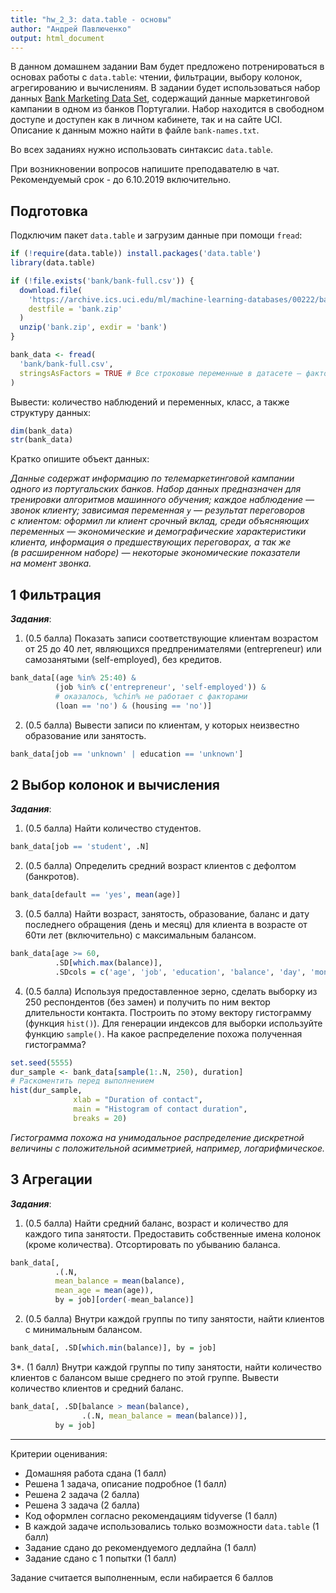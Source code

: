 ```yaml
---
title: "hw_2_3: data.table - основы"
author: "Андрей Павлюченко"
output: html_document
---
```


В данном домашнем задании Вам будет предложено потренироваться в основах работы с `data.table`: чтении, фильтрации, выбору колонок, агрегированию и вычислениям. В задании будет использоваться набор данных [Bank Marketing Data Set ](https://archive.ics.uci.edu/ml/datasets/Bank+Marketing), содержащий данные маркетинговой кампании в одном из банков Португалии. Набор находится в свободном доступе и доступен как в личном кабинете, так и на сайте UCI. Описание к данным можно найти в файле `bank-names.txt`.

Во всех заданиях нужно использовать синтаксис `data.table`.

При возникновении вопросов напишите преподавателю в чат. Рекомендуемый срок - до 6.10.2019 включительно.

## Подготовка

Подключим пакет `data.table` и загрузим данные при помощи `fread`:

```r
if (!require(data.table)) install.packages('data.table')
library(data.table)

if (!file.exists('bank/bank-full.csv')) {
  download.file(
    'https://archive.ics.uci.edu/ml/machine-learning-databases/00222/bank.zip',
    destfile = 'bank.zip'
  )
  unzip('bank.zip', exdir = 'bank')
}

bank_data <- fread(
  'bank/bank-full.csv',
  stringsAsFactors = TRUE # Все строковые переменные в датасете — факторы
)
```

Вывести: количество наблюдений и переменных, класс, а также структуру данных:

```r
dim(bank_data)
str(bank_data)
```

Кратко опишите объект данных:

*Данные содержат информацию по телемаркетинговой кампании одного из португальских банков. Набор данных предназначен для тренировки алгоритмов машинного обучения; каждое наблюдение — звонок клиенту; зависимая переменная `y` — результат переговоров с клиентом: оформил ли клиент срочный вклад, среди объясняющих переменных — экономические и демографические характеристики клиента, информация о предшествующих переговорах, а так же (в расширенном наборе) — некоторые экономические показатели на момент звонка.*

## 1 Фильтрация

__*Задания*__: 

1. (0.5 балла) Показать записи соответствующие клиентам возрастом от 25 до 40 лет, являющихся предпренимателями (entrepreneur) или самозанятыми (self-employed), без кредитов.

```r
bank_data[(age %in% 25:40) &
          (job %in% c('entrepreneur', 'self-employed')) &
          # оказалось, %chin% не работает с факторами
          (loan == 'no') & (housing == 'no')]
```

2. (0.5 балла) Вывести записи по клиентам, у которых неизвестно образование или занятость.

```r
bank_data[job == 'unknown' | education == 'unknown']
```

## 2 Выбор колонок и вычисления

__*Задания*__: 

1. (0.5 балла) Найти количество студентов.

```r
bank_data[job == 'student', .N]
```

2. (0.5 балла) Определить средний возраст клиентов с дефолтом (банкротов). 

```r
bank_data[default == 'yes', mean(age)]
```

3. (0.5 балла) Найти возраст, занятость, образование, баланс и дату последнего обращения (день и месяц) для клиента в возрасте от 60ти лет (включительно) с максимальным балансом.

```r
bank_data[age >= 60,
          .SD[which.max(balance)],
          .SDcols = c('age', 'job', 'education', 'balance', 'day', 'month')]
```

4. (0.5 балла) Используя предоставленное зерно, сделать выборку из 250 респондентов (без замен) и получить по ним вектор длительности контакта. Построить по этому вектору гистограмму (функция `hist()`). Для генерации индексов для выборки используйте функцию `sample()`. На какое распределение похожа полученная гистограмма?

```r
set.seed(5555)
dur_sample <- bank_data[sample(1:.N, 250), duration]
# Раскоментить перед выполнением
hist(dur_sample,
              xlab = "Duration of contact",
              main = "Histogram of contact duration",
              breaks = 20)
```

*Гистограмма похожа на унимодальное распределение дискретной величины с положительной асимметрией, например, логарифмическое.*

## 3 Агрегации

__*Задания*__: 

1. (0.5 балла) Найти средний баланс, возраст и количество для каждого типа занятости. Предоставить собственные имена колонок (кроме количества). Отсортировать по убыванию баланса.

```r
bank_data[,
          .(.N,
          mean_balance = mean(balance),
          mean_age = mean(age)),
          by = job][order(-mean_balance)]
```

2. (0.5 балла) Внутри каждой группы по типу занятости, найти клиентов с минимальным балансом.

```r
bank_data[, .SD[which.min(balance)], by = job]
```

3*. (1 балл) Внутри каждой группы по типу занятости, найти количество клиентов с балансом выше среднего по этой группе. Вывести количество клиентов и средний баланс.

```r
bank_data[, .SD[balance > mean(balance),
                .(.N, mean_balance = mean(balance))],
          by = job]
```

___

Критерии оценивания:

 * Домашняя работа сдана (1 балл)
 * Решена 1 задача, описание подробное (1 балл)
 * Решена 2 задача (2 балла)
 * Решена 3 задача (2 балла)
 * Код оформлен согласно рекомендациям tidyverse (1 балл)
 * В каждой задаче использовались только возможности `data.table` (1 балл)
 * Задание сдано до рекомендуемого дедлайна (1 балл)
 * Задание сдано с 1 попытки (1 балл)
 
Задание считается выполненным, если набирается 6 баллов